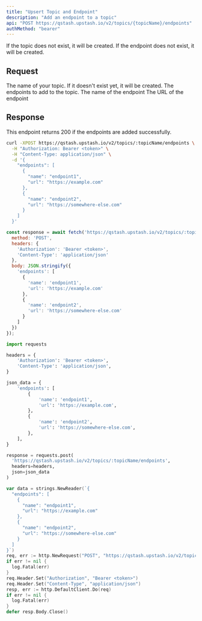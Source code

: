 ```yaml
---
title: "Upsert Topic and Endpoint"
description: "Add an endpoint to a topic"
api: "POST https://qstash.upstash.io/v2/topics/{topicName}/endpoints"
authMethod: "bearer"
---
```


If the topic does not exist, it will be created. If the endpoint does not exist, it will be created.

## Request

<ParamField path="topicName" type="string" required>
  The name of your topic. If it doesn't exist yet, it will be created.
</ParamField>

<ParamField body="endpoints" type="Array" required>
  The endpoints to add to the topic.

<Expandable defaultOpen>

  <ParamField body="name" type="string" >
  The name of the endpoint
  </ParamField>
  <ParamField body="url" type="string" required >
  The URL of the endpoint
  </ParamField>
  </Expandable>
</ParamField>

## Response

This endpoint returns 200 if the endpoints are added successfully.

<RequestExample>

```sh curl
curl -XPOST https://qstash.upstash.io/v2/topics/:topicName/endpoints \
  -H "Authorization: Bearer <token>" \
  -H "Content-Type: application/json" \
  -d '{
    "endpoints": [
      {
        "name": "endpoint1",
        "url": "https://example.com"
      },
      {
        "name": "endpoint2",
        "url": "https://somewhere-else.com"
      }
    ]
  }'
```

```js Node
const response = await fetch('https://qstash.upstash.io/v2/topics/:topicName/endpoints', {
  method: 'POST',
  headers: {
    'Authorization': 'Bearer <token>',
    'Content-Type': 'application/json'
  },
  body: JSON.stringify({
    'endpoints': [
      {
        'name': 'endpoint1',
        'url': 'https://example.com'
      },
      {
        'name': 'endpoint2',
        'url': 'https://somewhere-else.com'
      }
    ]
  })
});
```


```python Python
import requests

headers = {
    'Authorization': 'Bearer <token>',
    'Content-Type': 'application/json',
}

json_data = {
    'endpoints': [
        {
            'name': 'endpoint1',
            'url': 'https://example.com',
        },
        {
            'name': 'endpoint2',
            'url': 'https://somewhere-else.com',
        },
    ],
}

response = requests.post(
  'https://qstash.upstash.io/v2/topics/:topicName/endpoints',
  headers=headers, 
  json=json_data
)
```


```go Go 
var data = strings.NewReader(`{
  "endpoints": [
    {
      "name": "endpoint1",
      "url": "https://example.com"
    },
    {
      "name": "endpoint2",
      "url": "https://somewhere-else.com"
    }
  ]
}`)
req, err := http.NewRequest("POST", "https://qstash.upstash.io/v2/topics/:topicName/endpoints", data)
if err != nil {
  log.Fatal(err)
}
req.Header.Set("Authorization", "Bearer <token>")
req.Header.Set("Content-Type", "application/json")
resp, err := http.DefaultClient.Do(req)
if err != nil {
  log.Fatal(err)
}
defer resp.Body.Close()
```

</RequestExample>

